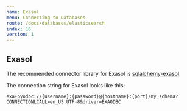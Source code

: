 ```yaml
---
name: Exasol
menu: Connecting to Databases
route: /docs/databases/elasticsearch
index: 16
version: 1
---
```


Exasol
-------------

The recommended connector library for Exasol is [sqlalchemy-exasol](https://github.com/exasol/sqlalchemy-exasol).

The connection string for Exasol looks like this:

```
exa+pyodbc://{username}:{password}@{hostname}:{port}/my_schema?CONNECTIONLCALL=en_US.UTF-8&driver=EXAODBC
```
